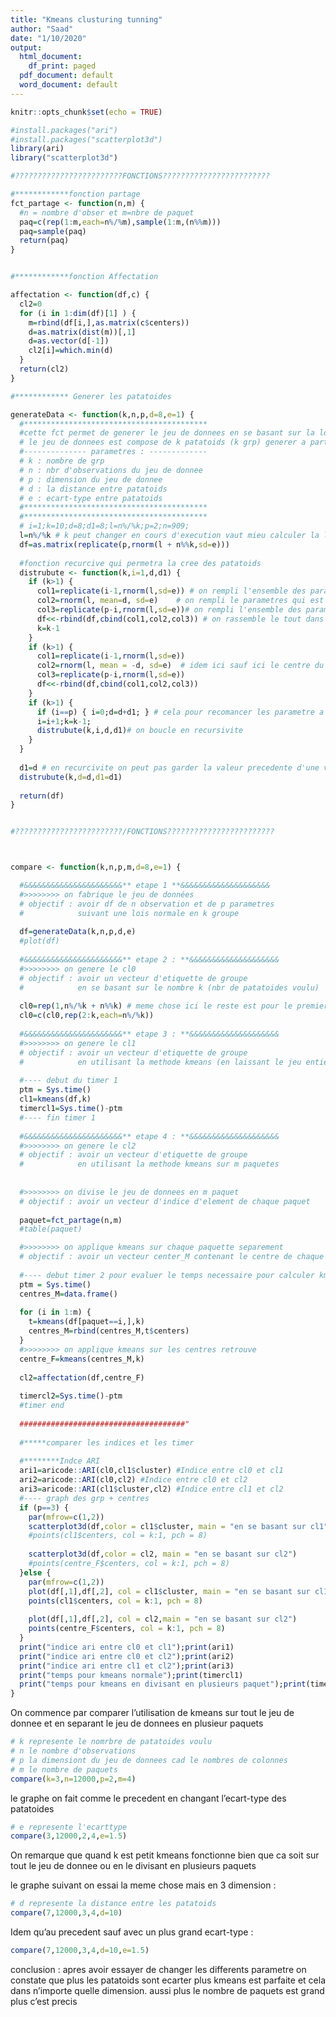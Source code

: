 ---
title: "Kmeans clusturing tunning"
author: "Saad"
date: "1/10/2020"
output:
  html_document:
    df_print: paged
  pdf_document: default
  word_document: default
---

```{r setup, include=FALSE}
knitr::opts_chunk$set(echo = TRUE)
```


```{r}
#install.packages("ari")
#install.packages("scatterplot3d") 
library(ari)
library("scatterplot3d")

#????????????????????????FONCTIONS????????????????????????

#************fonction partage
fct_partage <- function(n,m) {
  #n = nombre d'obser et m=nbre de paquet
  paq=c(rep(1:m,each=n%/%m),sample(1:m,(n%%m)))
  paq=sample(paq)
  return(paq)
}


#************fonction Affectation

affectation <- function(df,c) {
  cl2=0
  for (i in 1:dim(df)[1] ) {
    m=rbind(df[i,],as.matrix(c$centers))
    d=as.matrix(dist(m))[,1]
    d=as.vector(d[-1])
    cl2[i]=which.min(d)
  }
  return(cl2)
}

#************ Generer les patatoides

generateData <- function(k,n,p,d=8,e=1) {
  #*****************************************
  #cette fct permet de generer le jeu de donnees en se basant sur la lois normale 
  # le jeu de donnees est compose de k patatoids (k grp) generer a partir d'une loi normale d'ecartype e
  #-------------- parametres : -------------
  # k : nombre de grp
  # n : nbr d'observations du jeu de donnee
  # p : dimension du jeu de donnee
  # d : la distance entre patatoids
  # e : ecart-type entre patatoids
  #*****************************************
  #*****************************************
  # i=1;k=10;d=8;d1=8;l=n%/%k;p=2;n=909;
  l=n%/%k # k peut changer en cours d'execution vaut mieu calculer la longeur de chaque grp 
  df=as.matrix(replicate(p,rnorm(l + n%%k,sd=e)))
  
  #fonction recurcive qui permetra la cree des patatoids
  distrubute <- function(k,i=1,d,d1) {
    if (k>1) {
      col1=replicate(i-1,rnorm(l,sd=e)) # on rempli l'ensemble des parametres qui sont avant celui qui est genere avec un centre eloigne des autres de d
      col2=rnorm(l, mean=d, sd=e)    # on rempli le parametres qui est centre sur la point ; (,d,0, ...)
      col3=replicate(p-i,rnorm(l,sd=e))# on rempli l'ensemble des parametres qui sont apres celui qui est genere avec un centre eloigne des autres de d
      df<<-rbind(df,cbind(col1,col2,col3)) # on rassemble le tout dans celui ci
      k=k-1
    }
    if (k>1) {
      col1=replicate(i-1,rnorm(l,sd=e))
      col2=rnorm(l, mean = -d, sd=e)  # idem ici sauf ici le centre du parametre sera (,-d,0,...)
      col3=replicate(p-i,rnorm(l,sd=e))
      df<<-rbind(df,cbind(col1,col2,col3))
    }
    if (k>1) {
      if (i==p) { i=0;d=d+d1; } # cela pour recomancer les parametre a zero si le nombre de grp est superieur a celui de parametre
      i=i+1;k=k-1;
      distrubute(k,i,d,d1)# on boucle en recursivite
    }
  }
  
  d1=d # en recurcivite on peut pas garder la valeur precedente d'une variable on garde en d1 le pas
  distrubute(k,d=d,d1=d1)
  
  return(df)
}


#????????????????????????/FONCTIONS????????????????????????



compare <- function(k,n,p,m,d=8,e=1) {

  #&&&&&&&&&&&&&&&&&&&&&&** etape 1 **&&&&&&&&&&&&&&&&&&&&
  #>>>>>>>> on fabrique le jeu de données
  # objectif : avoir df de n observation et de p parametres
  #            suivant une lois normale en k groupe
  
  df=generateData(k,n,p,d,e)
  #plot(df)
  
  #&&&&&&&&&&&&&&&&&&&&&&** etape 2 : **&&&&&&&&&&&&&&&&&&&&
  #>>>>>>>> on genere le cl0
  # objectif : avoir un vecteur d'etiquette de groupe
  #            en se basant sur le nombre k (nbr de patatoides voulu)
  
  cl0=rep(1,n%/%k + n%%k) # meme chose ici le reste est pour le premier grp
  cl0=c(cl0,rep(2:k,each=n%/%k))
  
  #&&&&&&&&&&&&&&&&&&&&&&** etape 3 : **&&&&&&&&&&&&&&&&&&&&
  #>>>>>>>> on genere le cl1
  # objectif : avoir un vecteur d'etiquette de groupe
  #            en utilisant la methode kmeans (en laissant le jeu entier)
  
  #---- debut du timer 1
  ptm = Sys.time()
  cl1=kmeans(df,k)
  timercl1=Sys.time()-ptm 
  #---- fin timer 1
  
  #&&&&&&&&&&&&&&&&&&&&&&** etape 4 : **&&&&&&&&&&&&&&&&&&&&
  #>>>>>>>> on genere le cl2
  # objectif : avoir un vecteur d'etiquette de groupe
  #            en utilisant la methode kmeans sur m paquetes
  
  
  #>>>>>>>> on divise le jeu de donnees en m paquet
  # objectif : avoir un vecteur d'indice d'element de chaque paquet
  
  paquet=fct_partage(n,m)
  #table(paquet)

  #>>>>>>>> on applique kmeans sur chaque paquette separement
  # objectif : avoir un vecteur center_M contenant le centre de chaque paquet
  
  #---- debut timer 2 pour evaluer le temps necessaire pour calculer kmeans en divisant en paquets
  ptm = Sys.time()
  centres_M=data.frame()
  
  for (i in 1:m) {
    t=kmeans(df[paquet==i,],k)
    centres_M=rbind(centres_M,t$centers) 
  }
  #>>>>>>>> on applique kmeans sur les centres retrouve
  centre_F=kmeans(centres_M,k)
  
  cl2=affectation(df,centre_F)
  
  timercl2=Sys.time()-ptm 
  #timer end
  
  #####################################"
  
  #*****comparer les indices et les timer
  
  #********Indce ARI
  ari1=aricode::ARI(cl0,cl1$cluster) #Indice entre cl0 et cl1
  ari2=aricode::ARI(cl0,cl2) #Indice entre cl0 et cl2
  ari3=aricode::ARI(cl1$cluster,cl2) #Indice entre cl1 et cl2
  #---- graph des grp + centres
  if (p==3) {
    par(mfrow=c(1,2))
    scatterplot3d(df,color = cl1$cluster, main = "en se basant sur cl1")
    #points(cl1$centers, col = k:1, pch = 8)
    
    scatterplot3d(df,color = cl2, main = "en se basant sur cl2")
    #points(centre_F$centers, col = k:1, pch = 8)  
  }else {
    par(mfrow=c(1,2))
    plot(df[,1],df[,2], col = cl1$cluster, main = "en se basant sur cl1")
    points(cl1$centers, col = k:1, pch = 8)
    
    plot(df[,1],df[,2], col = cl2,main = "en se basant sur cl2")
    points(centre_F$centers, col = k:1, pch = 8)
  }
  print("indice ari entre cl0 et cl1");print(ari1)
  print("indice ari entre cl0 et cl2");print(ari2)
  print("indice ari entre cl1 et cl2");print(ari3)
  print("temps pour kmeans normale");print(timercl1)
  print("temps pour kmeans en divisant en plusieurs paquet");print(timercl2)
}
```

On commence par comparer l'utilisation de kmeans sur tout le jeu de donnee et en separant le jeu de donnees en plusieur paquets

```{r}
# k represente le nomrbre de patatoides voulu
# n le nombre d'observations
# p la dimensiont du jeu de donnees cad le nombres de colonnes
# m le nombre de paquets
compare(k=3,n=12000,p=2,m=4)

```

le graphe on fait comme le precedent en changant l'ecart-type des patatoides


```{r}
# e represente l'ecarttype
compare(3,12000,2,4,e=1.5)
```

On remarque que quand k est petit kmeans fonctionne bien que ca soit sur tout le jeu de donnee ou en le divisant en plusieurs paquets

le graphe suivant on essai la meme chose mais en 3 dimension :

```{r}
# d represente la distance entre les patatoids
compare(7,12000,3,4,d=10)
```

Idem qu'au precedent sauf avec un plus grand ecart-type :


```{r}
compare(7,12000,3,4,d=10,e=1.5)
```


conclusion : apres avoir essayer de changer les differents parametre on constate que plus les patatoids sont ecarter plus kmeans est parfaite et cela dans n'importe quelle dimension. aussi plus le nombre de paquets est grand plus c'est precis
